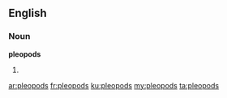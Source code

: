 ==English==

===Noun===
'''pleopods'''

# {{plural of|pleopod}}

[[ar:pleopods]]
[[fr:pleopods]]
[[ku:pleopods]]
[[my:pleopods]]
[[ta:pleopods]]
